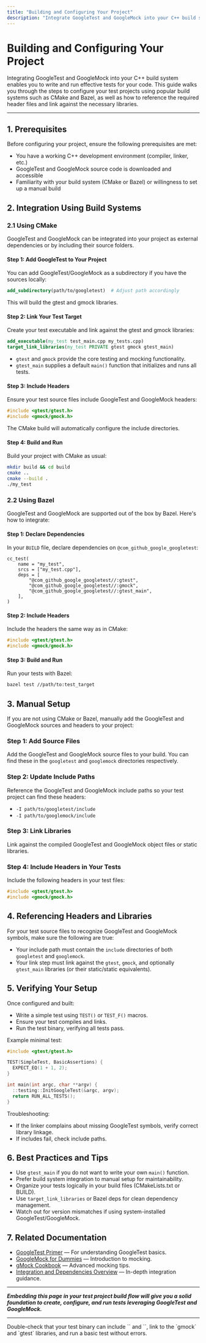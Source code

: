 ```yaml
---
title: "Building and Configuring Your Project"
description: "Integrate GoogleTest and GoogleMock into your C++ build system. Learn about project configuration using CMake/Bazel or manual set up, and how to reference the necessary header files and libraries in your test projects."
---
```


# Building and Configuring Your Project

Integrating GoogleTest and GoogleMock into your C++ build system enables you to write and run effective tests for your code. This guide walks you through the steps to configure your test projects using popular build systems such as CMake and Bazel, as well as how to reference the required header files and link against the necessary libraries.

---

## 1. Prerequisites

Before configuring your project, ensure the following prerequisites are met:

- You have a working C++ development environment (compiler, linker, etc.)
- GoogleTest and GoogleMock source code is downloaded and accessible
- Familiarity with your build system (CMake or Bazel) or willingness to set up a manual build


## 2. Integration Using Build Systems

### 2.1 Using CMake

GoogleTest and GoogleMock can be integrated into your project as external dependencies or by including their source folders.

#### Step 1: Add GoogleTest to Your Project

You can add GoogleTest/GoogleMock as a subdirectory if you have the sources locally:

```cmake
add_subdirectory(path/to/googletest)  # Adjust path accordingly
```

This will build the gtest and gmock libraries.


#### Step 2: Link Your Test Target

Create your test executable and link against the gtest and gmock libraries:

```cmake
add_executable(my_test test_main.cpp my_tests.cpp)
target_link_libraries(my_test PRIVATE gtest gmock gtest_main)
```

- `gtest` and `gmock` provide the core testing and mocking functionality.
- `gtest_main` supplies a default `main()` function that initializes and runs all tests.


#### Step 3: Include Headers

Ensure your test source files include GoogleTest and GoogleMock headers:

```cpp
#include <gtest/gtest.h>
#include <gmock/gmock.h>
```

The CMake build will automatically configure the include directories.


#### Step 4: Build and Run

Build your project with CMake as usual:

```bash
mkdir build && cd build
cmake ..
cmake --build .
./my_test
```


### 2.2 Using Bazel

GoogleTest and GoogleMock are supported out of the box by Bazel. Here's how to integrate:

#### Step 1: Declare Dependencies

In your `BUILD` file, declare dependencies on `@com_github_google_googletest`:

```starlark
cc_test(
    name = "my_test",
    srcs = ["my_test.cpp"],
    deps = [
        "@com_github_google_googletest//:gtest",
        "@com_github_google_googletest//:gmock",
        "@com_github_google_googletest//:gtest_main",
    ],
)
```


#### Step 2: Include Headers

Include the headers the same way as in CMake:

```cpp
#include <gtest/gtest.h>
#include <gmock/gmock.h>
```


#### Step 3: Build and Run

Run your tests with Bazel:

```bash
bazel test //path/to:test_target
```


## 3. Manual Setup

If you are not using CMake or Bazel, manually add the GoogleTest and GoogleMock sources and headers to your project:


### Step 1: Add Source Files

Add the GoogleTest and GoogleMock source files to your build. You can find these in the `googletest` and `googlemock` directories respectively.


### Step 2: Update Include Paths

Reference the GoogleTest and GoogleMock include paths so your test project can find these headers:

- `-I path/to/googletest/include`
- `-I path/to/googlemock/include`


### Step 3: Link Libraries

Link against the compiled GoogleTest and GoogleMock object files or static libraries.


### Step 4: Include Headers in Your Tests

Include the following headers in your test files:

```cpp
#include <gtest/gtest.h>
#include <gmock/gmock.h>
```


## 4. Referencing Headers and Libraries

For your test source files to recognize GoogleTest and GoogleMock symbols, make sure the following are true:

- Your include path must contain the `include` directories of both `googletest` and `googlemock`.
- Your link step must link against the `gtest`, `gmock`, and optionally `gtest_main` libraries (or their static/static equivalents).


## 5. Verifying Your Setup

Once configured and built:

- Write a simple test using `TEST()` or `TEST_F()` macros.
- Ensure your test compiles and links.
- Run the test binary, verifying all tests pass.

Example minimal test:

```cpp
#include <gtest/gtest.h>

TEST(SimpleTest, BasicAssertions) {
  EXPECT_EQ(1 + 1, 2);
}

int main(int argc, char **argv) {
  ::testing::InitGoogleTest(&argc, argv);
  return RUN_ALL_TESTS();
}
```


Troubleshooting:
- If the linker complains about missing GoogleTest symbols, verify correct library linkage.
- If includes fail, check include paths.


## 6. Best Practices and Tips

- Use `gtest_main` if you do not want to write your own `main()` function.
- Prefer build system integration to manual setup for maintainability.
- Organize your tests logically in your build files (CMakeLists.txt or BUILD).
- Use `target_link_libraries` or Bazel deps for clean dependency management.
- Watch out for version mismatches if using system-installed GoogleTest/GoogleMock.


## 7. Related Documentation

- [GoogleTest Primer](../primer.md) — For understanding GoogleTest basics.
- [GoogleMock for Dummies](../gmock_for_dummies.md) — Introduction to mocking.
- [gMock Cookbook](../gmock_cook_book.md) — Advanced mocking tips.
- [Integration and Dependencies Overview](../../overview/architecture-integration-usecases/integration-and-dependencies.mdx) — In-depth integration guidance.



---

**_Embedding this page in your test project build flow will give you a solid foundation to create, configure, and run tests leveraging GoogleTest and GoogleMock._**


---

<Check>
Double-check that your test binary can include `<gtest/gtest.h>` and `<gmock/gmock.h>`, link to the `gmock` and `gtest` libraries, and run a basic test without errors.
</Check>